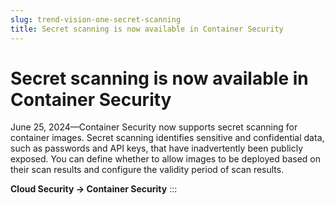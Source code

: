 ```yaml
---
slug: trend-vision-one-secret-scanning
title: Secret scanning is now available in Container Security
---
```

# Secret scanning is now available in Container Security

June 25, 2024—Container Security now supports secret scanning for container images. Secret scanning identifies sensitive and confidential data, such as passwords and API keys, that have inadvertently been publicly exposed. You can define whether to allow images to be deployed based on their scan results and configure the validity period of scan results.

**Cloud Security → Container Security**
:::
